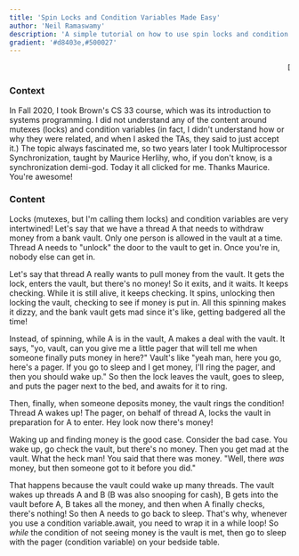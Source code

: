 ```yaml
---
title: 'Spin Locks and Condition Variables Made Easy'
author: 'Neil Ramaswamy'
description: 'A simple tutorial on how to use spin locks and condition variables'
gradient: '#d8403e,#500027'
---
```


<marquee>
    DO NOT READ THIS. IT IS A V1 DRAFT BUT MY WEBSITE HAS NO DRAFT FUNCTIONALITY YET!!! IT IS
    CORRRECT BUT UNPOLISHED AND WILL LIKELY LEAVE YOU CONFUSED. PLEASE EXIT!
</marquee>

<h3>Context</h3>

In Fall 2020, I took Brown's CS 33 course, which was its introduction to systems programming. I did not understand any of the content around mutexes (locks) and condition variables (in fact, I didn't understand how or why they were related, and when I asked the TAs, they said to just accept it.) The topic always fascinated me, so two years later I took Multiprocessor Synchronization, taught by Maurice Herlihy, who, if you don't know, is a synchronization demi-god. Today it all clicked for me. Thanks Maurice. You're awesome!

<h3>Content</h3>

Locks (mutexes, but I'm calling them locks) and condition variables are very intertwined! Let's say that we have a thread A that needs to withdraw money from a bank vault. Only one person is allowed in the vault at a time. Thread A needs to "unlock" the door to the vault to get in. Once you're in, nobody else can get in.

Let's say that thread A really wants to pull money from the vault. It gets the lock, enters the vault, but there's no money! So it exits, and it waits. It keeps checking. While it is still alive, it keeps checking. It <it>spins</it>, unlocking then locking the vault, checking to see if money is put in. All this spinning makes it dizzy, and the bank vault gets mad since it's like, getting badgered all the time!

Instead, of spinning, while A is in the vault, A makes a deal with the vault. It says, "yo, vault, can you give me a little pager that will tell me when someone finally puts money in here?" Vault's like "yeah man, here you go, here's a pager. If you go to sleep and I get money, I'll ring the pager, and then you should wake up." So then the lock leaves the vault, goes to sleep, and puts the pager next to the bed, and awaits for it to ring.

Then, finally, when someone deposits money, the vault rings the condition! Thread A wakes up! The pager, on behalf of thread A, locks the vault in preparation for A to enter. Hey look now there's money!

Waking up and finding money is the good case. Consider the bad case. You wake up, go check the vault, but there's no money. Then you get mad at the vault. What the heck man! You said that there was money. "Well, there _was_ money, but then someone got to it before you did."

That happens because the vault could wake up many threads. The vault wakes up threads A and B (B was also snooping for cash), B gets into the vault before A, B takes all the money, and then when A finally checks, there's nothing! So then A needs to go back to sleep. That's why, whenever you use a condition variable.await, you need to wrap it in a while loop! So _while_ the condition of not seeing money is the vault is met, then go to sleep with the pager (condition variable) on your bedside table.
